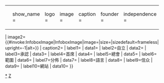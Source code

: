 <noinclude>
{| style="float: left; background-color: transparent;"
|+ 用法
|<pre>{{stuff|
| show_name =
| logo =
| image = 
| caption =
| founder =
| independence = 
| recognition=  
| primate=
| headquarters=
| territory=
| possessions= 
| language=
| population=
| website= 
}}</pre>
|}
</noinclude>
{{infobox
| title={{{show_name}}}
| image={{#invoke:InfoboxImage|InfoboxImage|image={{{logo|}}}|size={{{logo-width|}}}|sizedefault=128x128px|upright=1|alt={{{logo_alt|}}}}}
| image2={{#invoke:InfoboxImage|InfoboxImage|image={{{image|}}}|size={{{image-width|}}}|sizedefault=frameless|upright=-1|alt={{{image_alt|}}}}}
| caption2={{{caption}}}
| label1={{nowrap|創始}} | data1={{{founder}}}
| label2=自立 | data2={{{independence}}}
| label3=承認 | data3={{{recognition}}}
| label4=首席 | data4={{{primate}}}
| label5=總會 | data5={{{headquarters}}}
| label6=範圍 | data6={{{territory}}}
| label7=分佈 | data7={{{possessions}}} 
| label8=語言 | data8={{{language}}}
| label9=信众 | data9={{{population}}}
| label10=網站 | data10={{{website}}} 
}}<noinclude>
[[Category:東正教|*]]
[[Category:基督教信息框模板|Z]]
</noinclude>
